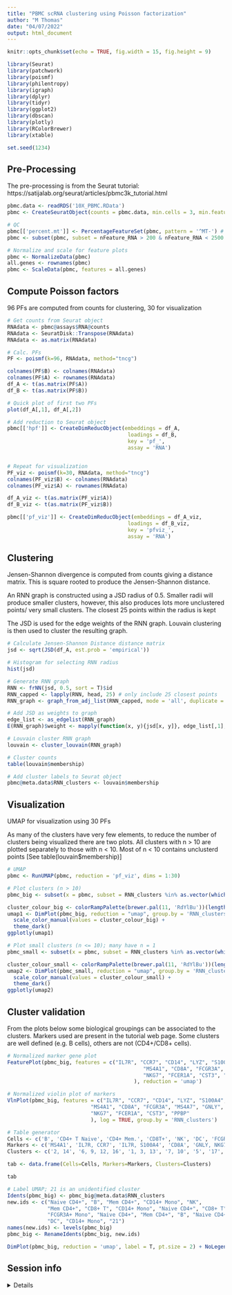 ```yaml
---
title: "PBMC scRNA clustering using Poisson factorization"
author: "M Thomas"
date: "04/07/2022"
output: html_document
---
```


```r
knitr::opts_chunk$set(echo = TRUE, fig.width = 15, fig.height = 9)

library(Seurat)
library(patchwork)
library(poismf)
library(philentropy)
library(igraph)
library(dplyr)
library(tidyr)
library(ggplot2)
library(dbscan)
library(plotly)
library(RColorBrewer)
library(xtable)

set.seed(1234)
```

## Pre-Processing

The pre-processing is from the Seurat tutorial: https://satijalab.org/seurat/articles/pbmc3k_tutorial.html


```r

pbmc.data <- readRDS('10X_PBMC.RData')
pbmc <- CreateSeuratObject(counts = pbmc.data, min.cells = 3, min.features = 200)

# QC
pbmc[['percent.mt']] <- PercentageFeatureSet(pbmc, pattern = '^MT-') # MT gene content
pbmc <- subset(pbmc, subset = nFeature_RNA > 200 & nFeature_RNA < 2500 & percent.mt < 5) # Remove low quality cells

# Normalize and scale for feature plots
pbmc <- NormalizeData(pbmc)
all.genes <- rownames(pbmc)
pbmc <- ScaleData(pbmc, features = all.genes)

```

## Compute Poisson factors

96 PFs are computed from counts for clustering, 30 for visualization

```r

# Get counts from Seurat object
RNAdata <- pbmc@assays$RNA@counts
RNAdata <- SeuratDisk::Transpose(RNAdata)
RNAdata <- as.matrix(RNAdata)

# Calc. PFs
PF <- poismf(k=96, RNAdata, method="tncg")

colnames(PF$B) <- colnames(RNAdata)
colnames(PF$A) <- rownames(RNAdata)
df_A <- t(as.matrix(PF$A))
df_B <- t(as.matrix(PF$B))

# Quick plot of first two PFs
plot(df_A[,1], df_A[,2])

# Add reduction to Seurat object
pbmc[['hpf']] <- CreateDimReducObject(embeddings = df_A,
                                       loadings = df_B,
                                       key = 'pf_',
                                       assay = 'RNA')


# Repeat for visualization
PF_viz <- poismf(k=30, RNAdata, method="tncg")
colnames(PF_viz$B) <- colnames(RNAdata)
colnames(PF_viz$A) <- rownames(RNAdata)

df_A_viz <- t(as.matrix(PF_viz$A))
df_B_viz <- t(as.matrix(PF_viz$B))

pbmc[['pf_viz']] <- CreateDimReducObject(embeddings = df_A_viz,
                                       loadings = df_B_viz,
                                       key = 'pfviz_',
                                       assay = 'RNA')

```

## Clustering

Jensen-Shannon divergence is computed from counts giving a distance matrix. This is square rooted to produce the Jensen-Shannon distance.

An RNN graph is constructed using a JSD radius of 0.5. Smaller radii will produce smaller clusters, however, this also produces lots more unclustered points/ very small clusters.
The closest 25 points within the radius is kept

The JSD is used for the edge weights of the RNN graph. Louvain clustering is then used to cluster the resulting graph.

```r

# Calculate Jensen-Shannon Distance distance matrix
jsd <- sqrt(JSD(df_A, est.prob = 'empirical'))

# Histogram for selecting RNN radius
hist(jsd)

# Generate RNN graph
RNN <- frNN(jsd, 0.5, sort = T)$id
RNN_capped <- lapply(RNN, head, 25) # only include 25 closest points 
RNN_graph <- graph_from_adj_list(RNN_capped, mode = 'all', duplicate = F)

# Add JSD as weights to graph
edge_list <- as_edgelist(RNN_graph)
E(RNN_graph)$weight <- mapply(function(x, y){jsd[x, y]}, edge_list[,1], edge_list[,2])

# Louvain cluster RNN graph
louvain <- cluster_louvain(RNN_graph)

# Cluster counts
table(louvain$membership)

# Add cluster labels to Seurat object
pbmc@meta.data$RNN_clusters <- louvain$membership

```

## Visualization

UMAP for visualization using 30 PFs

As many of the clusters have very few elements, to reduce the number of clusters being visualized there are two plots. All clusters with n > 10 are plotted separately to those with n < 10. Most of n < 10 contains unclusterd points [See table(louvain$membership)]


```r
# UMAP
pbmc <- RunUMAP(pbmc, reduction = 'pf_viz', dims = 1:30)

# Plot clusters (n > 10)
pbmc_big <- subset(x = pbmc, subset = RNN_clusters %in% as.vector(which(table(pbmc@meta.data$RNN_clusters) > 10)))

cluster_colour_big <- colorRampPalette(brewer.pal(11, 'RdYlBu'))(length(unique(pbmc_big@meta.data$RNN_clusters)))
umap1 <- DimPlot(pbmc_big, reduction = "umap", group.by = 'RNN_clusters') +
  scale_color_manual(values = cluster_colour_big) + 
  theme_dark()
ggplotly(umap1)

# Plot small clusters (n <= 10); many have n = 1
pbmc_small <- subset(x = pbmc, subset = RNN_clusters %in% as.vector(which(table(pbmc@meta.data$RNN_clusters) <= 10)))

cluster_colour_small <- colorRampPalette(brewer.pal(11, 'RdYlBu'))(length(unique(pbmc_small@meta.data$RNN_clusters)))
umap2 <- DimPlot(pbmc_small, reduction = "umap", group.by = 'RNN_clusters') +
  scale_color_manual(values = cluster_colour_small) + 
  theme_dark()
ggplotly(umap2)
```

## Cluster validation

From the plots below some biological groupings can be associated to the clusters. Markers used are present in the tutorial web page. Some clusters are well defined (e.g. B cells), others are not (CD4+/CD8+ cells).


```r

# Normalized marker gene plot
FeaturePlot(pbmc_big, features = c("IL7R", "CCR7", "CD14", "LYZ", "S100A4", 
                                            "MS4A1", "CD8A", "FCGR3A", "MS4A7", "GNLY", 
                                            "NKG7", "FCER1A", "CST3", "PPBP"
                                         ), reduction = 'umap')

# Normalized violin plot of markers
VlnPlot(pbmc_big, features = c("IL7R", "CCR7", "CD14", "LYZ", "S100A4", 
                           "MS4A1", "CD8A", "FCGR3A", "MS4A7", "GNLY", 
                           "NKG7", "FCER1A", "CST3", "PPBP"
                           ), log = TRUE, group.by = 'RNN_clusters')

# Table generator
Cells <- c('B', 'CD4+ T Naive', 'CD4+ Mem.', 'CD8T+', 'NK', 'DC', 'FCGR3A+ Mono', 'CD14+ Mono', 'Platlet')
Markers <- c('MS4A1', 'IL7R, CCR7', 'IL7R, S100A4', 'CD8A', 'GNLY, NKG7', 'FCER1A, CST3', 'FCGR3A, MS4A7', 'CD14, LYZ', 'PPBP')
Clusters <- c('2, 14', '6, 9, 12, 16', '1, 3, 13', '7, 10', '5', '17', '11', '4, 8, 20', 'individuals in pbmc_small')

tab <- data.frame(Cells=Cells, Markers=Markers, Clusters=Clusters)

tab

# Label UMAP; 21 is an unidentified cluster
Idents(pbmc_big) <- pbmc_big@meta.data$RNN_clusters
new.ids <- c("Naive CD4+", "B", "Mem CD4+", "CD14+ Mono", "NK", 
             "Mem CD4+", "CD8+ T", "CD14+ Mono", "Naive CD4+", "CD8+ T", 
             "FCGR3A+ Mono", "Naive CD4+", "Mem CD4+", "B", "Naive CD4+",
             "DC", "CD14+ Mono", "21")
names(new.ids) <- levels(pbmc_big)
pbmc_big <- RenameIdents(pbmc_big, new.ids)

DimPlot(pbmc_big, reduction = 'umap', label = T, pt.size = 2) + NoLegend()


```


## Session info

<details>
```r
  utils::sessionInfo()
```
</details>
